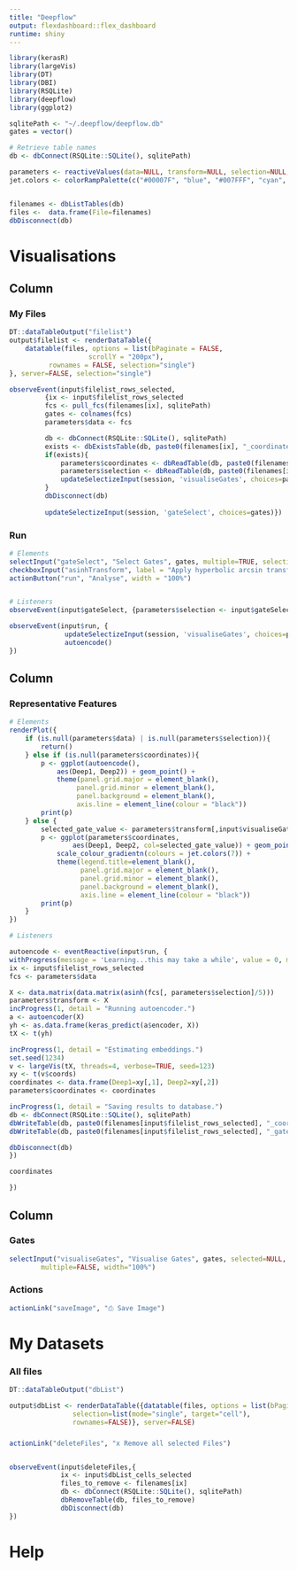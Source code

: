 ```yaml
---
title: "Deepflow"
output: flexdashboard::flex_dashboard
runtime: shiny
---
```


```r
library(kerasR)
library(largeVis)
library(DT)
library(DBI)
library(RSQLite)
library(deepflow)
library(ggplot2)

sqlitePath <- "~/.deepflow/deepflow.db"
gates = vector()

# Retrieve table names
db <- dbConnect(RSQLite::SQLite(), sqlitePath)

parameters <- reactiveValues(data=NULL, transform=NULL, selection=NULL, coordinates=NULL)
jet.colors <- colorRampPalette(c("#00007F", "blue", "#007FFF", "cyan", "#7FFF7F", "yellow", "#FF7F00", "red", "#7F0000"))


filenames <- dbListTables(db)
files <-  data.frame(File=filenames)
dbDisconnect(db)
```

Visualisations
=======================================================================


Column {data-width=250}
-----------------------------------------------------------------------
### My Files
```r
DT::dataTableOutput("filelist")
output$filelist <- renderDataTable({
	datatable(files, options = list(bPaginate = FALSE,
					scrollY = "200px"), 
		  rownames = FALSE, selection="single")
}, server=FALSE, selection="single")

observeEvent(input$filelist_rows_selected,
	     {ix <- input$filelist_rows_selected
	     fcs <- pull_fcs(filenames[ix], sqlitePath)
	     gates <- colnames(fcs)
	     parameters$data <- fcs 

	     db <- dbConnect(RSQLite::SQLite(), sqlitePath)
	     exists <- dbExistsTable(db, paste0(filenames[ix], "_coordinates"))
	     if(exists){
		     parameters$coordinates <- dbReadTable(db, paste0(filenames[ix], "_coordinates"))
		     parameters$selection <- dbReadTable(db, paste0(filenames[ix], "_gates"))[,1]
		     updateSelectizeInput(session, 'visualiseGates', choices=parameters$selection)
	     }
	     dbDisconnect(db)
 
	     updateSelectizeInput(session, 'gateSelect', choices=gates)})
```

### Run

```r

# Elements
selectInput("gateSelect", "Select Gates", gates, multiple=TRUE, selectize=FALSE, width="100%", size=8)
checkboxInput("asinhTransform", label = "Apply hyperbolic arcsin transformation", value = TRUE)
actionButton("run", "Analyse", width = "100%")


# Listeners
observeEvent(input$gateSelect, {parameters$selection <- input$gateSelect})

observeEvent(input$run, {
		      updateSelectizeInput(session, 'visualiseGates', choices=parameters$selection) 
		      autoencode()
})

```

Column {data-width=500}
-----------------------------------------------------------------------
### Representative Features

```r

# Elements
renderPlot({
	if (is.null(parameters$data) | is.null(parameters$selection)){	
		return()
	} else if (is.null(parameters$coordinates)){	
		p <- ggplot(autoencode(),
			aes(Deep1, Deep2)) + geom_point() +
	   		theme(panel.grid.major = element_blank(),
				 panel.grid.minor = element_blank(),
				 panel.background = element_blank(), 
				 axis.line = element_line(colour = "black"))
		print(p)
	} else {
		selected_gate_value <- parameters$transform[,input$visualiseGates]	
		p <- ggplot(parameters$coordinates,
			    aes(Deep1, Deep2, col=selected_gate_value)) + geom_point() +
	   		scale_colour_gradientn(colours = jet.colors(7)) +
			theme(legend.title=element_blank(),
			      panel.grid.major = element_blank(),
			      panel.grid.minor = element_blank(),
			      panel.background = element_blank(), 
			      axis.line = element_line(colour = "black"))
		print(p)
	}
})

# Listeners

autoencode <- eventReactive(input$run, {
withProgress(message = 'Learning...this may take a while', value = 0, max=4, {
ix <- input$filelist_rows_selected
fcs <- parameters$data

X <- data.matrix(data.matrix(asinh(fcs[, parameters$selection]/5)))
parameters$transform <- X
incProgress(1, detail = "Running autoencoder.")
a <- autoencoder(X)
yh <- as.data.frame(keras_predict(a$encoder, X))
tX <- t(yh)

incProgress(1, detail = "Estimating embeddings.")
set.seed(1234)
v <- largeVis(tX, threads=4, verbose=TRUE, seed=123)
xy <- t(v$coords)
coordinates <- data.frame(Deep1=xy[,1], Deep2=xy[,2])
parameters$coordinates <- coordinates

incProgress(1, detail = "Saving results to database.")
db <- dbConnect(RSQLite::SQLite(), sqlitePath)
dbWriteTable(db, paste0(filenames[input$filelist_rows_selected], "_coordinates"), coordinates, overwrite=TRUE)
dbWriteTable(db, paste0(filenames[input$filelist_rows_selected], "_gates"), data.frame(Gates = parameters$selection), overwrite=TRUE)	

dbDisconnect(db)
})

coordinates

})

```

Column {data-width=250}
-----------------------------------------------------------------------
### Gates
```r
selectInput("visualiseGates", "Visualise Gates", gates, selected=NULL,
	    multiple=FALSE, width="100%")


```

### Actions

```r

actionLink("saveImage", "⎙ Save Image")

```

My Datasets
=======================================================================

### All files
```r
DT::dataTableOutput("dbList")

output$dbList <- renderDataTable({datatable(files, options = list(bPaginate=FALSE, scrollY = "200"),
				selection=list(mode="single", target="cell"),
				rownames=FALSE)}, server=FALSE)
```

###
```r
actionLink("deleteFiles", "x Remove all selected Files")


observeEvent(input$deleteFiles,{
		     ix <- input$dbList_cells_selected
		     files_to_remove <- filenames[ix]
		     db <- dbConnect(RSQLite::SQLite(), sqlitePath) 
		     dbRemoveTable(db, files_to_remove)
		     dbDisconnect(db)
})
```


Help
=======================================================================



